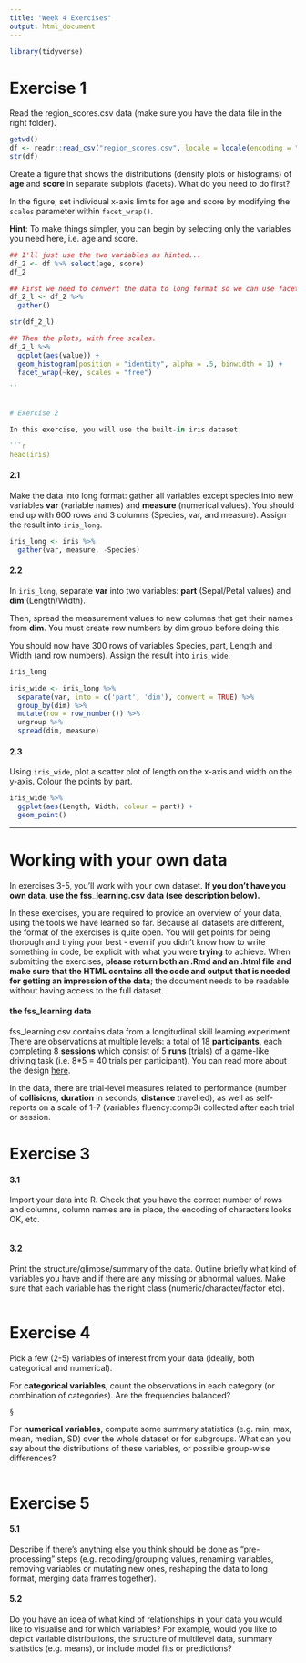 ```yaml
---
title: "Week 4 Exercises"
output: html_document
---
```


```r
library(tidyverse)
```


# Exercise 1

Read the region_scores.csv data (make sure you have the data file in the right folder). 

```r
getwd()
df <- readr::read_csv("region_scores.csv", locale = locale(encoding = "ISO-8859-1"))
str(df)
```


Create a figure that shows the distributions (density plots or histograms) of **age** and **score** in separate subplots (facets). What do you need to do first?  

In the figure, set individual x-axis limits for age and score by modifying the `scales` parameter within `facet_wrap()`.

**Hint**: To make things simpler, you can begin by selecting only the variables you need here, i.e. age and score.  

```r

## I'll just use the two variables as hinted...
df_2 <- df %>% select(age, score)
df_2

## First we need to convert the data to long format so we can use facet_wrap
df_2_l <- df_2 %>%
  gather()

str(df_2_l)

## Then the plots, with free scales.
df_2_l %>%
  ggplot(aes(value)) +
  geom_histogram(position = "identity", alpha = .5, binwidth = 1) +
  facet_wrap(~key, scales = "free")

``


# Exercise 2

In this exercise, you will use the built-in iris dataset.  

```r
head(iris)
```


#### 2.1 

Make the data into long format: gather all variables except species into new variables **var** (variable names) and **measure** (numerical values). You should end up with 600 rows and 3 columns (Species, var, and measure). Assign the result into `iris_long`.

```r
iris_long <- iris %>%
  gather(var, measure, -Species)

```

#### 2.2

In `iris_long`, separate **var** into two variables: **part** (Sepal/Petal values) and **dim** (Length/Width).  

Then, spread the measurement values to new columns that get their names from **dim**. You must create row numbers by dim group before doing this.  

You should now have 300 rows of variables Species, part, Length and Width (and row numbers). Assign the result into `iris_wide`.

```r
iris_long

iris_wide <- iris_long %>%
  separate(var, into = c('part', 'dim'), convert = TRUE) %>%
  group_by(dim) %>%
  mutate(row = row_number()) %>%
  ungroup %>%
  spread(dim, measure)
```


#### 2.3

Using `iris_wide`, plot a scatter plot of length on the x-axis and width on the y-axis. Colour the points by part.

```r
iris_wide %>%
  ggplot(aes(Length, Width, colour = part)) +
  geom_point()

```

-------------------
# Working with your own data

In exercises 3-5, you'll work with your own dataset. **If you don't have you own data, use the fss_learning.csv data (see description below).** 

In these exercises, you are required to provide an overview of your data, using the tools we have learned so far. Because all datasets are different, the format of the exercises is quite open. You will get points for being thorough and trying your best - even if you didn't know how to write something in code, be explicit with what you were **trying** to achieve. When submitting the exercises, **please return both an .Rmd and an .html file and make sure that the HTML contains all the code and output that is needed for getting an impression of the data**; the document needs to be readable without having access to the full dataset.  


#### the fss_learning data

fss_learning.csv contains data from a longitudinal skill learning experiment. There are observations at multiple levels: a total of 18 **participants**, each completing 8 **sessions** which consist of 5 **runs** (trials) of a game-like driving task (i.e. 8*5 = 40 trials per participant). You can read more about the design [here](https://doi.org/10.3389/fpsyg.2019.01126).  

In the data, there are trial-level measures related to performance (number of **collisions**, **duration** in seconds, **distance** travelled), as well as self-reports on a scale of 1-7 (variables fluency:comp3) collected after each trial or session. 

# Exercise 3

#### 3.1

Import your data into R.  Check that you have the correct number of rows and columns, column names are in place, the encoding of characters looks OK, etc.   

```r

```


#### 3.2

Print the structure/glimpse/summary of the data. Outline briefly what kind of variables you have and if there are any missing or abnormal values. Make sure that each variable has the right class (numeric/character/factor etc).  

```r

```


# Exercise 4

Pick a few (2-5) variables of interest from your data (ideally, both categorical and numerical).  

For **categorical variables**, count the observations in each category (or combination of categories). Are the frequencies balanced?  

```r
§
```

For **numerical variables**, compute some summary statistics (e.g. min, max, mean, median, SD) over the whole dataset or for subgroups. What can you say about the distributions of these variables, or possible group-wise differences?  

```r

```


# Exercise 5

#### 5.1

Describe if there's anything else you think should be done as "pre-processing" steps (e.g. recoding/grouping values, renaming variables, removing variables or mutating new ones, reshaping the data to long format, merging data frames together).


#### 5.2

Do you have an idea of what kind of relationships in your data you would like to visualise and for which variables? For example, would you like to depict variable distributions, the structure of multilevel data, summary statistics (e.g. means), or include model fits or predictions?

